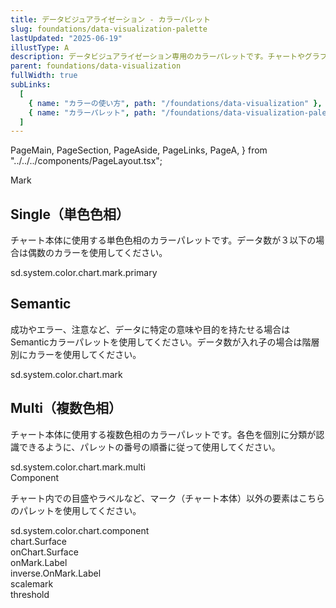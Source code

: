 ```yaml
---
title: データビジュアライゼーション - カラーパレット
slug: foundations/data-visualization-palette
lastUpdated: "2025-06-19"
illustType: A
description: データビジュアライゼーション専用のカラーパレットです。チャートやグラフで使用する色の一覧と使用方法を示します。
parent: foundations/data-visualization
fullWidth: true
subLinks:
  [
    { name: "カラーの使い方", path: "/foundations/data-visualization" },
    { name: "カラーパレット", path: "/foundations/data-visualization-palette" },
  ]
---
```


  PageMain,
  PageSection,
  PageAside,
  PageLinks,
  PageA,
} from "../../../components/PageLayout.tsx";

<PageSection>
  <PageHeadLine number={1}>Mark</PageHeadLine>

## Single（単色色相）

チャート本体に使用する単色色相のカラーパレットです。データ数が３以下の場合は偶数のカラーを使用してください。

<div className={css({ 
  fontFamily: "sd.reference.typography.fontFamily.monospace",
  fontSize: "12px",
  color: "sd.reference.color.scale.gray.1000",
  marginBottom: "16px",
  letterSpacing: "0.6px"
})}>
  sd.system.color.chart.mark.primary
</div>

<DataVizColorMatrix type="single" />

## Semantic

成功やエラー、注意など、データに特定の意味や目的を持たせる場合はSemanticカラーパレットを使用してください。データ数が入れ子の場合は階層別にカラーを使用してください。

<div className={css({ 
  fontFamily: "sd.reference.typography.fontFamily.monospace",
  fontSize: "12px",
  color: "sd.reference.color.scale.gray.1000",
  marginBottom: "16px",
  letterSpacing: "0.6px"
})}>
  sd.system.color.chart.mark
</div>

<DataVizColorMatrix type="semantic" />

## Multi（複数色相）

チャート本体に使用する複数色相のカラーパレットです。各色を個別に分類が認識できるように、パレットの番号の順番に従って使用してください。

<div className={css({ 
  fontFamily: "sd.reference.typography.fontFamily.monospace",
  fontSize: "12px",
  color: "sd.reference.color.scale.gray.1000",
  marginBottom: "16px",
  letterSpacing: "0.6px"
})}>
  sd.system.color.chart.mark.multi
</div>

<DataVizColorMatrix type="multi" />

</PageSection>

<PageSection>
  <PageHeadLine number={2}>Component</PageHeadLine>

チャート内での目盛やラベルなど、マーク（チャート本体）以外の要素はこちらのパレットを使用してください。

<div className={css({ 
  fontFamily: "sd.reference.typography.fontFamily.monospace",
  fontSize: "12px",
  color: "sd.reference.color.scale.gray.1000",
  marginBottom: "16px",
  letterSpacing: "0.6px"
})}>
  sd.system.color.chart.component
</div>

<CalloutSection>
  <div className={css({ padding: "20px" })}>
    <div className={css({ display: "flex", flexDirection: "column", gap: "16px" })}>
      <div className={css({ display: "flex", alignItems: "center", gap: "24px" })}>
        <span className={css({ minWidth: "120px", fontSize: "14px" })}>chart.Surface</span>
        <div className={css({ 
          width: "80px", 
          height: "40px", 
          backgroundColor: "#f5f5f5",
          borderRadius: "4px",
          border: "1px solid #e0e0e0"
        })} />
      </div>
      <div className={css({ display: "flex", alignItems: "center", gap: "24px" })}>
        <span className={css({ minWidth: "120px", fontSize: "14px" })}>onChart.Surface</span>
        <div className={css({ 
          width: "80px", 
          height: "40px", 
          backgroundColor: "#262626",
          borderRadius: "4px"
        })} />
      </div>
      <div className={css({ display: "flex", alignItems: "center", gap: "24px" })}>
        <span className={css({ minWidth: "120px", fontSize: "14px" })}>onMark.Label</span>
        <div className={css({ 
          width: "80px", 
          height: "40px", 
          backgroundColor: "#000000",
          borderRadius: "4px"
        })} />
      </div>
      <div className={css({ display: "flex", alignItems: "center", gap: "24px" })}>
        <span className={css({ minWidth: "120px", fontSize: "14px" })}>inverse.OnMark.Label</span>
        <div className={css({ 
          width: "80px", 
          height: "40px", 
          backgroundColor: "#ffffff",
          borderRadius: "4px",
          border: "1px solid #e0e0e0"
        })} />
      </div>
      <div className={css({ display: "flex", alignItems: "center", gap: "24px" })}>
        <span className={css({ minWidth: "120px", fontSize: "14px" })}>scalemark</span>
        <div className={css({ 
          width: "80px", 
          height: "40px", 
          backgroundColor: "#d9d9d9",
          borderRadius: "4px"
        })} />
      </div>
      <div className={css({ display: "flex", alignItems: "center", gap: "24px" })}>
        <span className={css({ minWidth: "120px", fontSize: "14px" })}>threshold</span>
        <div className={css({ 
          width: "80px", 
          height: "40px", 
          backgroundColor: "#428cfe",
          borderRadius: "4px"
        })} />
      </div>
    </div>
  </div>
</CalloutSection>

</PageSection>